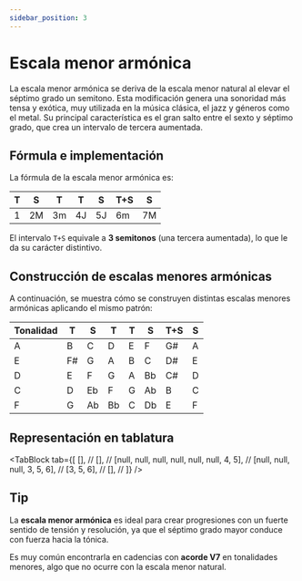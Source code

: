 ```yaml
---
sidebar_position: 3
---
```


# Escala menor armónica

La escala menor armónica se deriva de la escala menor natural al elevar el séptimo grado un semitono. Esta modificación genera una sonoridad más tensa y exótica, muy utilizada en la música clásica, el jazz y géneros como el metal. Su principal característica es el gran salto entre el sexto y séptimo grado, que crea un intervalo de tercera aumentada.

## Fórmula e implementación

La fórmula de la escala menor armónica es:

| T   | S   | T   | T   | S   | T+S | S   |
| --- | --- | --- | --- | --- | --- | --- |
| 1   | 2M  | 3m  | 4J  | 5J  | 6m  | 7M  |

El intervalo `T+S` equivale a **3 semitonos** (una tercera aumentada), lo que le da su carácter distintivo.

## Construcción de escalas menores armónicas

A continuación, se muestra cómo se construyen distintas escalas menores armónicas aplicando el mismo patrón:

| Tonalidad | T   | S   | T   | T   | S   | T+S | S   |
| --------- | --- | --- | --- | --- | --- | --- | --- |
| A         | B   | C   | D   | E   | F   | G#  | A   |
| E         | F#  | G   | A   | B   | C   | D#  | E   |
| D         | E   | F   | G   | A   | Bb  | C#  | D   |
| C         | D   | Eb  | F   | G   | Ab  | B   | C   |
| F         | G   | Ab  | Bb  | C   | Db  | E   | F   |

## Representación en tablatura

<TabBlock
  tab={[
    [], //
    [], //
    [null, null, null, null, null, null, 4, 5], //
    [null, null, null, 3, 5, 6], //
    [3, 5, 6], //
    [], //
  ]}
/>

## Tip

La **escala menor armónica** es ideal para crear progresiones con un fuerte sentido de tensión y resolución, ya que el séptimo grado mayor conduce con fuerza hacia la tónica.

Es muy común encontrarla en cadencias con **acorde V7** en tonalidades menores, algo que no ocurre con la escala menor natural.

<DonateButton />
<Comments />

